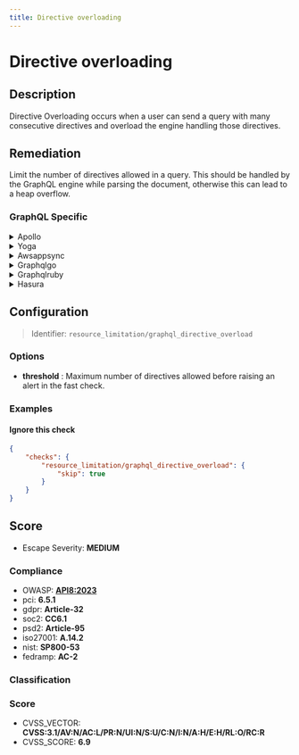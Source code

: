 ```yaml
---
title: Directive overloading
---
```


# Directive overloading

## Description

Directive Overloading occurs when a user can send a query with many consecutive directives and overload the engine handling those directives.


## Remediation

Limit the number of directives allowed in a query.
This should be handled by the GraphQL engine while parsing the document, otherwise this can lead to a heap overflow.



### GraphQL Specific

<details>
    <summary>Apollo</summary>

Upgrade to GraphQL>=16.0.0 if you are not already up to date. You can also use our [GraphQL Armor](https://escape.tech/graphql-armor/docs/getting-started) middleware to limit the number of directives allowed in a query.

</details>

<details>
    <summary>Yoga</summary>

Upgrade to GraphQL>=16.0.0 if you are not already up to date. You can also use our [GraphQL Armor](https://escape.tech/graphql-armor/docs/getting-started) middleware to limit the number of directives allowed in a query.

</details>

<details>
    <summary>Awsappsync</summary>

Implement custom directive limits within AWS AppSync resolvers to prevent overloading. Use AWS WAF to set up rate-based rules for your GraphQL API.

</details>

<details>
    <summary>Graphqlgo</summary>

Ensure you're using the latest version of the GraphQL Go library. Implement a custom directive limit check in your GraphQL server setup.

</details>

<details>
    <summary>Graphqlruby</summary>

Update to the latest version of GraphQL-Ruby. Use the max_depth and max_complexity query analyzers to limit directive usage.

</details>

<details>
    <summary>Hasura</summary>

Configure Hasura's depth limit and complexity analysis to prevent directive overloading. Keep Hasura GraphQL Engine updated to the latest version.

</details>

## Configuration

> Identifier: `resource_limitation/graphql_directive_overload`

### Options

- **threshold** : Maximum number of directives allowed before raising an alert in the fast check.




### Examples



#### Ignore this check

```json
{
    "checks": {
        "resource_limitation/graphql_directive_overload": {
            "skip": true
        }
    }
}
```




## Score

- Escape Severity: **<span className="medium-severity">MEDIUM</span>**

### Compliance

- OWASP: **[API8:2023](https://github.com/OWASP/API-Security/blob/master/editions/2023/en/0xa8-security-misconfiguration.md)**
- pci: **6.5.1**
- gdpr: **Article-32**
- soc2: **CC6.1**
- psd2: **Article-95**
- iso27001: **A.14.2**
- nist: **SP800-53**
- fedramp: **AC-2**

### Classification






### Score

- CVSS_VECTOR: **CVSS:3.1/AV:N/AC:L/PR:N/UI:N/S:U/C:N/I:N/A:H/E:H/RL:O/RC:R**
- CVSS_SCORE: **6.9**

